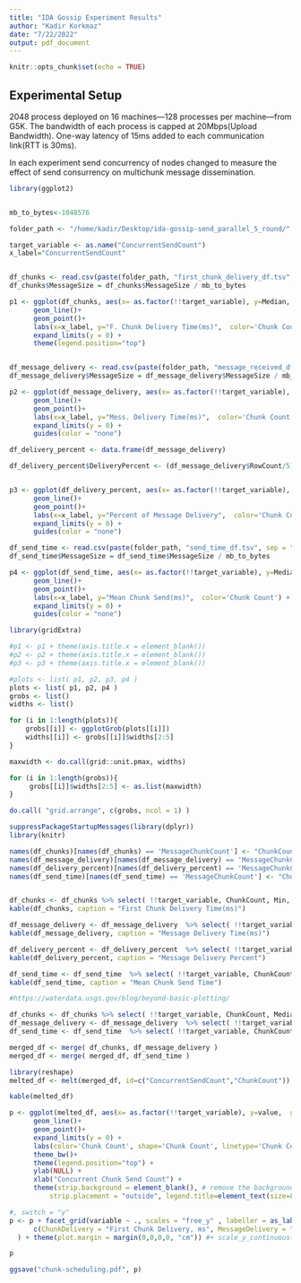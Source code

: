```yaml
---
title: "IDA Gossip Experiment Results"
author: "Kadir Korkmaz"
date: "7/22/2022"
output: pdf_document
---
```


```r
knitr::opts_chunk$set(echo = TRUE)
```

## Experimental Setup
2048 process deployed on 16 machines---128 processes per machine---from G5K.
The bandwidth of each process is capped at 20Mbps(Upload Bandwidth). 
One-way latency of 15ms added to each communication link(RTT is 30ms).

In each experiment send concurrency of nodes changed to measure the effect of send consurrency on multichunk message dissemination.

\newpage

```r
library(ggplot2)


mb_to_bytes<-1048576

folder_path <- "/home/kadir/Desktop/ida-gossip-send_parallel_5_round/"

target_variable <- as.name("ConcurrentSendCount")
x_label="ConcurrentSendCount"


df_chunks <- read.csv(paste(folder_path, "first_chunk_delivery_df.tsv", sep = ""), sep = "\t", header = TRUE)
df_chunks$MessageSize = df_chunks$MessageSize / mb_to_bytes

p1 <- ggplot(df_chunks, aes(x= as.factor(!!target_variable), y=Median, group=MessageChunkCount, color=as.factor(MessageChunkCount))) +
      geom_line()+
      geom_point()+
      labs(x=x_label, y="F. Chunk Delivery Time(ms)",  color='Chunk Count') +
      expand_limits(y = 0) + 
      theme(legend.position="top")



```


```r

df_message_delivery <- read.csv(paste(folder_path, "message_received_df.tsv", sep = ""), sep = "\t", header = TRUE)
df_message_delivery$MessageSize = df_message_delivery$MessageSize / mb_to_bytes

p2 <- ggplot(df_message_delivery, aes(x= as.factor(!!target_variable), y=Median, group=MessageChunkCount, color=as.factor(MessageChunkCount) )) +
      geom_line()+
      geom_point()+
      labs(x=x_label, y="Mess. Delivery Time(ms)",  color='Chunk Count') +
      expand_limits(y = 0) +
      guides(color = "none")


```



```r

df_delivery_percent <- data.frame(df_message_delivery) 

df_delivery_percent$DeliveryPercent <- (df_message_delivery$RowCount/5) * 100 / df_message_delivery$NodeCount


p3 <- ggplot(df_delivery_percent, aes(x= as.factor(!!target_variable), y=DeliveryPercent, group=MessageChunkCount, color=as.factor(MessageChunkCount) )) +
      geom_line()+
      geom_point()+
      labs(x=x_label, y="Percent of Message Delivery",  color='Chunk Count') +
      expand_limits(y = 0) +
      guides(color = "none")


```



```r

df_send_time <- read.csv(paste(folder_path, "send_time_df.tsv", sep = ""), sep = "\t", header = TRUE)
df_send_time$MessageSize = df_send_time$MessageSize / mb_to_bytes

p4 <- ggplot(df_send_time, aes(x= as.factor(!!target_variable), y=Median, group=MessageChunkCount, color=as.factor(MessageChunkCount) )) +
      geom_line()+
      geom_point()+
      labs(x=x_label, y="Mean Chunk Send(ms)",  color='Chunk Count') +
      expand_limits(y = 0) +
      guides(color = "none")


```


```r

library(gridExtra)

#p1 <- p1 + theme(axis.title.x = element_blank())
#p2 <- p2 + theme(axis.title.x = element_blank())
#p3 <- p3 + theme(axis.title.x = element_blank())

#plots <- list( p1, p2, p3, p4 )
plots <- list( p1, p2, p4 )
grobs <- list()
widths <- list()

for (i in 1:length(plots)){
    grobs[[i]] <- ggplotGrob(plots[[i]])
    widths[[i]] <- grobs[[i]]$widths[2:5]
}

maxwidth <- do.call(grid::unit.pmax, widths)

for (i in 1:length(grobs)){
     grobs[[i]]$widths[2:5] <- as.list(maxwidth)
}

do.call( "grid.arrange", c(grobs, ncol = 1) )

```


\newpage
```r
suppressPackageStartupMessages(library(dplyr))
library(knitr)

names(df_chunks)[names(df_chunks) == 'MessageChunkCount'] <- "ChunkCount"
names(df_message_delivery)[names(df_message_delivery) == 'MessageChunkCount'] <- "ChunkCount"
names(df_delivery_percent)[names(df_delivery_percent) == 'MessageChunkCount'] <- "ChunkCount"
names(df_send_time)[names(df_send_time) == 'MessageChunkCount'] <- "ChunkCount"


df_chunks <- df_chunks %>% select( !!target_variable, ChunkCount, Min, FirstQuartile, Median, ThirdQuartile, Max, Mean, RowCount) %>% arrange( !!target_variable, ChunkCount )
kable(df_chunks, caption = "First Chunk Delivery Time(ms)")

```

\newpage
```r

df_message_delivery <- df_message_delivery  %>% select( !!target_variable, ChunkCount,  Min, FirstQuartile, Median, ThirdQuartile, Max, Mean, RowCount) %>% arrange( !!target_variable, ChunkCount )
kable(df_message_delivery, caption = "Message Delivery Time(ms)")

```


\newpage

```r

df_delivery_percent <- df_delivery_percent  %>% select( !!target_variable, ChunkCount,  Min, FirstQuartile, Median, ThirdQuartile, Max, Mean, DeliveryPercent) %>% arrange( !!target_variable, ChunkCount )
kable(df_delivery_percent, caption = "Message Delivery Percent")

```

\newpage

```r


df_send_time <- df_send_time  %>% select( !!target_variable, ChunkCount,  Min, FirstQuartile, Median, ThirdQuartile, Max, Mean, RowCount) %>% arrange( !!target_variable, ChunkCount )
kable(df_send_time, caption = "Mean Chunk Send Time")

```



\newpage
```r

#https://waterdata.usgs.gov/blog/beyond-basic-plotting/

df_chunks <- df_chunks %>% select( !!target_variable, ChunkCount, Median) %>% rename( ChunkDelivery = Median)
df_message_delivery <- df_message_delivery  %>% select( !!target_variable, ChunkCount, Median) %>% rename( MessageDelivery = Median)
df_send_time <- df_send_time  %>% select( !!target_variable, ChunkCount, Median) %>% rename( SendTime = Median)

merged_df <- merge( df_chunks, df_message_delivery )
merged_df <- merge( merged_df, df_send_time )

library(reshape)
melted_df <- melt(merged_df, id=c("ConcurrentSendCount","ChunkCount"))

kable(melted_df)

p <- ggplot(melted_df, aes(x= as.factor(!!target_variable), y=value,  group=ChunkCount, color=as.factor(ChunkCount), linetype=as.factor(ChunkCount), shape=as.factor(ChunkCount) )) +
      geom_line()+
      geom_point()+
      expand_limits(y = 0) +
      labs(color='Chunk Count', shape='Chunk Count', linetype='Chunk Count') +
      theme_bw()+
      theme(legend.position="top") +
      ylab(NULL) +
      xlab("Concurrent Chunk Send Count") +
      theme(strip.background = element_blank(), # remove the background
          strip.placement = "outside", legend.title=element_text(size=8), legend.margin=margin(0,-0,-6,0))

#, switch = "y"
p <- p + facet_grid(variable ~ ., scales = "free_y" , labeller = as_labeller(
      c(ChunkDelivery = "First Chunk Delivery, ms", MessageDelivery = "Message Delivery, ms", SendTime = "Mean Chunk Send Time, ms"))
  ) + theme(plot.margin = margin(0,0,0,0, "cm")) #+ scale_y_continuous(labels = function(x) format(x, scientific = TRUE))

p

ggsave("chunk-scheduling.pdf", p)


```



